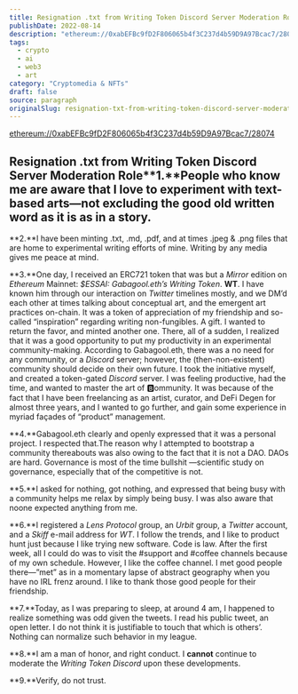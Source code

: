 ```yaml
---
title: Resignation .txt from Writing Token Discord Server Moderation Role
publishDate: 2022-08-14
description: "ethereum://0xabEFBc9fD2F806065b4f3C237d4b59D9A97Bcac7/28074Resignation .txt from Writing Token Discord Server Moderation Role**1.**People who know me......"
tags:
  - crypto
  - ai
  - web3
  - art
category: "Cryptomedia & NFTs"
draft: false
source: paragraph
originalSlug: resignation-txt-from-writing-token-discord-server-moderation-role
---
```


[ethereum://0xabEFBc9fD2F806065b4f3C237d4b59D9A97Bcac7/28074](ethereum://0xabEFBc9fD2F806065b4f3C237d4b59D9A97Bcac7/28074)

## Resignation .txt from Writing Token Discord Server Moderation Role**1.**People who know me are aware that I love to experiment with text-based arts—not excluding the good old written word as it is as in a story.

**2.**I have been minting .txt, .md, .pdf, and at times .jpeg & .png files that are home to experimental writing efforts of mine. Writing by any media gives me peace at mind.

**3.**One day, I received an ERC721 token that was but a *Mirror* edition on *Ethereum* Mainnet: *$ESSAI: Gabagool.eth’s Writing Token*. **WT**. I have known him through our interaction on *Twitter* timelines mostly, and we DM’d each other at times talking about conceptual art, and the emergent art practices on-chain. It was a token of appreciation of my friendship and so-called “inspiration” regarding writing non-fungibles. A gift. I wanted to return the favor, and minted another one. There, all of a sudden, I realized that it was a good opportunity to put my productivity in an experimental community-making. According to Gabagool.eth, there was a no need for any community, or a *Discord* server; however, the (then-non-existent) community should decide on their own future. I took the initiative myself, and created a token-gated *Discord* server. I was feeling productive, had the time, and wanted to master the art of 🅱ommunity. It was because of the fact that I have been freelancing as an artist, curator, and DeFi Degen for almost three years, and I wanted to go further, and gain some experience in myriad façades of “product” management.

**4.**Gabagool.eth clearly and openly expressed that it was a personal project. I respected that.The reason why I attempted to bootstrap a community thereabouts was also owing to the fact that it is not a DAO. DAOs are hard. Governance is most of the time bullshit —scientific study on governance, especially that of the competitive is not.

**5.**I asked for nothing, got nothing, and expressed that being busy with a community helps me relax by simply being busy. I was also aware that noone expected anything from me.

**6.**I registered a *Lens Protocol* group, an *Urbit* group, a *Twitter* account, and a *Skiff* e-mail address for *WT*. I follow the trends, and I like to product hunt just because I like trying new software. Code is law. After the first week, all I could do was to visit the #support and #coffee channels because of my own schedule. However, I like the coffee channel. I met good people there—”met” as in a momentary lapse of abstract geography when you have no IRL frenz around. I like to thank those good people for their friendship.

**7.**Today, as I was preparing to sleep, at around 4 am, I happened to realize something was odd given the tweets. I read his public tweet, an open letter. I do not think it is justifiable to touch that which is others’. Nothing can normalize such behavior in my league.

**8.**I am a man of honor, and right conduct. I **cannot** continue to moderate the *Writing Token Discord* upon these developments.

**9.**Verify, do not trust.